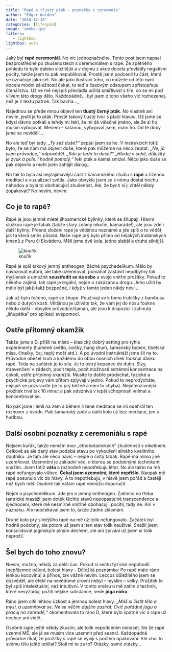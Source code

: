 ```yaml
---
title: "Rapé a tlustý pták - poznatky z ceremonie"
author: "Edgar Walden"
date: "2018-12-14"
categories: [lifespan]
image: "smoke.jpg"
filters:
   - lightbox
lightbox: auto
---
```


Jaký byl **rapé ceremoniál**. No nic jednoznačného. Tento post jsem napsal bezprostředně po zkušenostech s ceremoniálem s rapé. Ze zpětného pohledu to bylo daleko složitější a  v dojmu z akce docela převládly negativní pocity, takže jsem to pak nepublikoval. Prostě jsem podcenil tu část, která se označuje jako set. No ale jako ilustraci toho, co můžete od této nyní docela módní záležitostí čekat, to teď s časovým odstupem zpřístupňuju čtenářstvu. Už ve mě nejspíš převládla určitá smířlivost s tím, co se mi pod vlivem této drogy dělo.  Každopádně… byl jsem z toho všeho víc rozhozenej, než je z textu patrné. Tak bacha…_

Najednou se přede mnou objevil ten **tlustý černý pták**. No vlastně ani nevím, jestli je to pták. Prostě takový tlustý tvor s ptačí hlavou. Už jsme se kdysi dávno potkali a tehdy mi řekl, že mi dá válečné jméno, ale že si ho musím vybojovat. Mečem – katanou, vybojoval jsem, mám ho. Od té doby jsme se neviděli…

No ale teď byl tady. *„Ty seš duše?“* zeptal jsem se ho. V instrukcích totiž bylo, že se nám má objevit duše, které pak můžeme na něco zeptat. *„Ne, já jsem průvodce,“* odpověděl. *„Kde je teda ta duše?“ „Hledej v sobě, důležitý je zvuk a puls. I hodně pomalý,“* řekl pták a kamsi zmizel. Něco jako duše se pak objevilo a mohl jsem zahájit dialog…

No tak to byla asi nejzajímavější část z šamanského rituálu s **rapé** a řízenou meditací a vizualizací světla. Jako obvykle jsem se k němu dostal trochu náhodou a byla to obohacující zkušenost. Ale, že bych si ji chtěl někdy zopakovat? No nevím, nevím.

## Co je to rapé?

Rapé je jsou jemně mleté jihoamerické bylinky, které se šňupají. Hlavní složkou rapé je tabák (takže starý známý nikotin, kamaráde!), ale jsou zde i další byliny. Přesné složení rapé je většinou neznámé a jde spíš o to vědět, jak ta která směs působí. Naše rapé prý bylo přímo od nějakých indiánských kmenů z Peru či Ekvádoru. Měli jsme dvě kola, jedno slabší a druhé silnější.

![kouřík](smoke.jpg)

Rapé je spíš takový jemný entheogen, žádné psychedelikum. Mělo by navozovat euforii, ale také uzemňovat, pomáhat zastavit neodbytný tok myšlenek a umožnit **soustředit se na sebe** a svoje vnitřní prožitky. Pokud to někoho zajímá, tak rapé je legální, nejde o zakázanou drogu. Jeho užití by mělo být jakž-takž bezpečné, i když v tomto jeden nikdy neví…

Jak už bylo řečeno, rapé se šňupe. Používají se k tomu trubičky z bambusu nebo z dutých kostí. Většinou je užíváte tak, že vám jej do nosu foukne někdo další – obvykle průvodce/šaman, ale jsou k dispozici i zahnutá „šňupátka“ pro aplikaci svépomocí.

## Ostře přítomný okamžik

Takže jsme s D. přišli na místo – klasický dobrý setting pro tyhle experimenty (tlumené světlo, svíčky, hang drum, šamanský buben, tibetská mísa, činelky, čaj, teplý mošt atd.). A po úvodní instruktáži jsme šli na to. Průvodce obešel kruh a každému do obou nosních dírek fouknul dávku rapé. Teda na začátek je to síla. Je to ostrý kopanec do dutin. Slzy, mravenčení v zádech, pocit tepla, pocit možnosti extrémní koncentrace na cokoli, ostře přítomný okamžik. Musíte to dobře prodýchat, fyzické a psychické projevy vám přitom splývají v jedno. Pokud to neprodýcháte, nejspíš se pozvracíte (je to prý běžné a není to chyba). Nejintenzivnější prožitek trvá tak 10 minut a pak odeznívá v lepší schopnosti vnímat a koncentrovat se.

No pak jsme i lehli na zem a během řízené meditace se mi odehrál ten rozhovor z úvodu. Pak šamanský zpěv a další kolo už bez mediace, jen s hudbou.

## Další osobní poznatky z ceremoniálu s rapé

Nejsem kuřák, takže nemám moc „etnobotanických“ zkušeností s nikotinem. Celkově se ale daný stav podobá stavu po vykouření silného kvalitního doutníku. Je tam ale něco navíc – nejde o čistý tabák.
Rapé má mimo jiné uzemňovat. Uzemnění je základní věc, o kterou se podobnými technikami snažím. Jsem totiž **váta** a rozhodně nepotřebuju létat. No ale takto na mě rapé nefungovalo vůbec. **Čekal jsem uzemnění, které nepřišlo.** Naopak mě rapé posunulo víc do hlavy. A to nepotřebuju, v hlavě jsem pořád a častěji než bych měl. Osobně tak vátám rapé nemůžu doporučit.

Nejde o psychedelikum. Jde jen o jemný entheogen. Zatímco na třeba tantrické masáži jsem dotek těchto stavů nepopsatelné transcendence a sjednocení, které mě nesmírně vnitřně obohacují, pocítil, tady ne. Ani v náznaku. Ale neočekával jsem to, takže žádné zklamání.

Druhé kolo prý silnějšího rapé na mě už tolik nefungovalo. Začátek byl hodně podobný, ale potom už jsem si ten stav tolik neužíval. Snažil jsem konsolidovat jogínským plným dechem, ale ani zpívání už jsem si tolik neprožil.

## Šel bych do toho znovu?

Nevím, možná, někdy za delší čas. Pokud si sečtu fyzické nepohodlí (nepříjemné pálení, bolest hlavy – Důležitá poznámka: Po rapé máte ráno lehkou kocovinu) a přínos, tak vážně nevím. Leccos důležitého jsem se dozvěděl, ale efekt na nevědomé úrovni nebyl – myslím – velký. Prožitek to byl spíš intelektuální, než intuitivní. V tomto směru u mě zatím z technik, které nevyžadují požití nějaké substance, vede **jóga nidra**.

Ráno jsem cítil lehkou úzkost a jemnou bolest hlavy. *„Máš si čistit tělo a mysl, a uzemňovat se. Ne se něčím dalším zasírat. Cvič pořádně jogu a pracuj na zahradě,“* okomentovala to ráno D, které bylo špatně víc a rapé už nechce ani vidět.

Osobně rapé ještě někdy zkusím, ale tolik nepodcením mindset. Ne že rapé uzemní MĚ, ale já se musím více uzemnit před seancí. Každopádně průvodce říkal, že prožitky s rapé se vyvíjí s počtem opakování. Ale chci to svému tělu ještě udělat? Stojí mi to za to? Otázky, samé otázky…